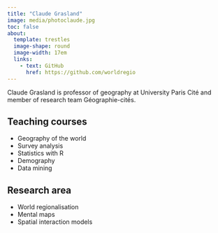 ```yaml
---
title: "Claude Grasland"
image: media/photoclaude.jpg
toc: false
about: 
  template: trestles
  image-shape: round
  image-width: 17em
  links:
    - text: GitHub
      href: https://github.com/worldregio
---
```


:::{#hero-heading}

Claude Grasland is professor of geography at University Paris Cité and member of research team Géographie-cités. 

## Teaching courses
- Geography of the world
- Survey analysis
- Statistics with R
- Demography
- Data mining

## Research area
- World regionalisation
- Mental maps
- Spatial interaction models

:::

